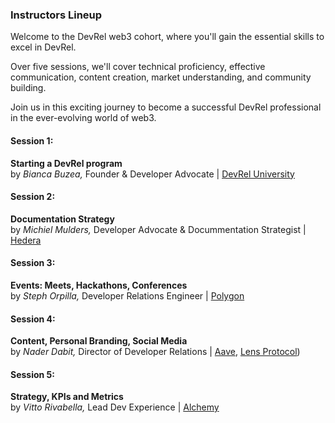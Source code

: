 ### Instructors Lineup 

Welcome to the DevRel web3 cohort, where you'll gain the essential skills to excel in DevRel. 

Over five sessions, we'll cover technical proficiency, effective communication, content creation, market understanding, and community building. 

Join us in this exciting journey to become a successful DevRel professional in the ever-evolving world of web3.


#### Session 1: 
**Starting a DevRel program** <br />
 by *Bianca Buzea,* Founder & Developer Advocate | [DevRel University](https://devreluni.com/)

#### Session 2: 
**Documentation Strategy** <br />
 by *Michiel Mulders,* Developer Advocate & Docummentation Strategist | [Hedera](https://hedera.com)

#### Session 3: 
**Events: Meets, Hackathons, Conferences** <br />
 by *Steph Orpilla,* Developer Relations Engineer | [Polygon](https://polygon.technology)

#### Session 4: 
**Content, Personal Branding, Social Media** <br />
 by *Nader Dabit,* Director of Developer Relations | [Aave](https://aave.com), [Lens Protocol](https://www.lens.xyz))

#### Session 5: 
**Strategy, KPIs and Metrics** <br /> 
 by *Vitto Rivabella,* Lead Dev Experience | [Alchemy](https://www.alchemy.com)